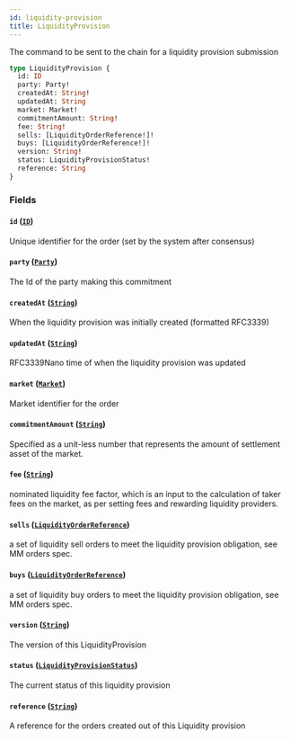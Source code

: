 ```yaml
---
id: liquidity-provision
title: LiquidityProvision
---
```



The command to be sent to the chain for a liquidity provision submission

```graphql
type LiquidityProvision {
  id: ID
  party: Party!
  createdAt: String!
  updatedAt: String
  market: Market!
  commitmentAmount: String!
  fee: String!
  sells: [LiquidityOrderReference!]!
  buys: [LiquidityOrderReference!]!
  version: String!
  status: LiquidityProvisionStatus!
  reference: String
}
```


### Fields

#### `id` ([`ID`](/docs/mainnet/graphql/scalars/id))

Unique identifier for the order (set by the system after consensus)


#### `party` ([`Party`](/docs/mainnet/graphql/objects/party))

The Id of the party making this commitment


#### `createdAt` ([`String`](/docs/mainnet/graphql/scalars/string))

When the liquidity provision was initially created (formatted RFC3339)


#### `updatedAt` ([`String`](/docs/mainnet/graphql/scalars/string))

RFC3339Nano time of when the liquidity provision was updated


#### `market` ([`Market`](/docs/mainnet/graphql/objects/market))

Market identifier for the order


#### `commitmentAmount` ([`String`](/docs/mainnet/graphql/scalars/string))

Specified as a unit-less number that represents the amount of settlement asset of the market.


#### `fee` ([`String`](/docs/mainnet/graphql/scalars/string))

nominated liquidity fee factor, which is an input to the calculation of taker fees on the market, as per setting fees and rewarding liquidity providers.


#### `sells` ([`LiquidityOrderReference`](/docs/mainnet/graphql/objects/liquidity-order-reference))

a set of liquidity sell orders to meet the liquidity provision obligation, see MM orders spec.


#### `buys` ([`LiquidityOrderReference`](/docs/mainnet/graphql/objects/liquidity-order-reference))

a set of liquidity buy orders to meet the liquidity provision obligation, see MM orders spec.


#### `version` ([`String`](/docs/mainnet/graphql/scalars/string))

The version of this LiquidityProvision


#### `status` ([`LiquidityProvisionStatus`](/docs/mainnet/graphql/enums/liquidity-provision-status))

The current status of this liquidity provision


#### `reference` ([`String`](/docs/mainnet/graphql/scalars/string))

A reference for the orders created out of this Liquidity provision




